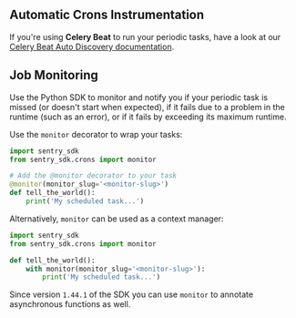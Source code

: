 ## Automatic Crons Instrumentation

If you're using **Celery Beat** to run your periodic tasks, have a look at our [Celery Beat Auto Discovery documentation](/platforms/python/integrations/celery/crons/).

## Job Monitoring

Use the Python SDK to monitor and notify you if your periodic task is missed (or doesn't start when expected), if it fails due to a problem in the runtime (such as an error), or if it fails by exceeding its maximum runtime.

Use the `monitor` decorator to wrap your tasks:

```python
import sentry_sdk
from sentry_sdk.crons import monitor

# Add the @monitor decorator to your task
@monitor(monitor_slug='<monitor-slug>')
def tell_the_world():
    print('My scheduled task...')
```

Alternatively, `monitor` can be used as a context manager:

```python
import sentry_sdk
from sentry_sdk.crons import monitor

def tell_the_world():
    with monitor(monitor_slug='<monitor-slug>'):
        print('My scheduled task...')
```

<Alert>

Since version `1.44.1` of the SDK you can use `monitor` to annotate asynchronous
functions as well.

</Alert>
